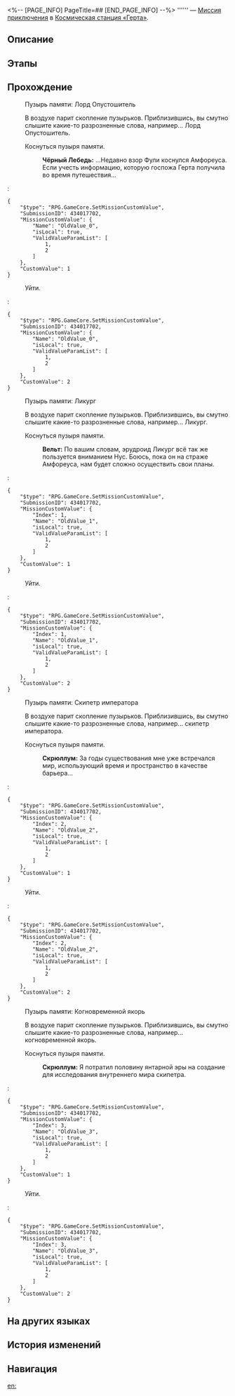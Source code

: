 <%-- [PAGE_INFO]
PageTitle=##
[END_PAGE_INFO] --%>
{{Дополнить|Диалоги.}}
{{Миссия Инфобокс
|id              = 4340177
|Название        = 
|Изображение     = Миссия .png
|Тип             = Миссия приключения
|Событие         = 
|Глава           = 
|Условия         = Завершена [[Миссия Освоения]] «[[О рассвет, озари конец мира]]»
|Персонажи       = Вельт; Первопроходец; Скрюллум; Чёрный Лебедь
|СтартЛокация    = [[Космическая станция «Герта»]] — [[Изолированная зона]]
|Мир             = Космическая станция «Герта»
|Предыдущая      = 
|Следующая       = 
|Награды         = 
}}
'''''' — [[Миссия приключения]] в [[Космическая станция «Герта»]].

==Описание==
{{Описание|<!--официальное описание из Перекрёстка судеб-->}}

==Этапы==


==Прохождение==
{{Дополнить}}

:{{Диалог|Разговор}} Пузырь памяти: Лорд Опустошитель
:{{tx}}
:В воздухе парит скопление пузырьков. Приблизившись, вы смутно слышите какие-то разрозненные слова, например... Лорд Опустошитель.
:{{Диалог|Стрелка}} Коснуться пузыря памяти.
::'''Чёрный Лебедь:''' ...Недавно взор Фули коснулся Амфореуса. Если учесть информацию, которую госпожа Герта получила во время путешествия...
::{{tx}}
:<pre>{
	"$type": "RPG.GameCore.SetMissionCustomValue",
	"SubmissionID": 434017702,
	"MissionCustomValue": {
		"Name": "OldValue_0",
		"isLocal": true,
		"ValidValueParamList": [
			1,
			2
		]
	},
	"CustomValue": 1
}</pre>
:{{Диалог|Выход}} Уйти.
:<pre>{
	"$type": "RPG.GameCore.SetMissionCustomValue",
	"SubmissionID": 434017702,
	"MissionCustomValue": {
		"Name": "OldValue_0",
		"isLocal": true,
		"ValidValueParamList": [
			1,
			2
		]
	},
	"CustomValue": 2
}</pre>

:{{Диалог|Разговор}} Пузырь памяти: Ликург
:{{tx}}
:В воздухе парит скопление пузырьков. Приблизившись, вы смутно слышите какие-то разрозненные слова, например... Ликург.
:{{Диалог|Стрелка}} Коснуться пузыря памяти.
::'''Вельт:''' По вашим словам, эрудроид Ликург всё так же пользуется вниманием Нус. Боюсь, пока он на страже Амфореуса, нам будет сложно осуществить свои планы.
::{{tx}}
:<pre>{
	"$type": "RPG.GameCore.SetMissionCustomValue",
	"SubmissionID": 434017702,
	"MissionCustomValue": {
		"Index": 1,
		"Name": "OldValue_1",
		"isLocal": true,
		"ValidValueParamList": [
			1,
			2
		]
	},
	"CustomValue": 1
}</pre>
:{{Диалог|Выход}} Уйти.
:<pre>{
	"$type": "RPG.GameCore.SetMissionCustomValue",
	"SubmissionID": 434017702,
	"MissionCustomValue": {
		"Index": 1,
		"Name": "OldValue_1",
		"isLocal": true,
		"ValidValueParamList": [
			1,
			2
		]
	},
	"CustomValue": 2
}</pre>

:{{Диалог|Разговор}} Пузырь памяти: Скипетр императора
:{{tx}}
:В воздухе парит скопление пузырьков. Приблизившись, вы смутно слышите какие-то разрозненные слова, например... скипетр императора.
:{{Диалог|Стрелка}} Коснуться пузыря памяти.
::'''Скрюллум:''' За годы существования мне уже встречался мир, использующий время и пространство в качестве барьера...
::{{tx}}
:<pre>{
	"$type": "RPG.GameCore.SetMissionCustomValue",
	"SubmissionID": 434017702,
	"MissionCustomValue": {
		"Index": 2,
		"Name": "OldValue_2",
		"isLocal": true,
		"ValidValueParamList": [
			1,
			2
		]
	},
	"CustomValue": 1
}</pre>
:{{Диалог|Выход}} Уйти.
:<pre>{
	"$type": "RPG.GameCore.SetMissionCustomValue",
	"SubmissionID": 434017702,
	"MissionCustomValue": {
		"Index": 2,
		"Name": "OldValue_2",
		"isLocal": true,
		"ValidValueParamList": [
			1,
			2
		]
	},
	"CustomValue": 2
}</pre>

:{{Диалог|Разговор}} Пузырь памяти: Когновременной якорь
:{{tx}}
:В воздухе парит скопление пузырьков. Приблизившись, вы смутно слышите какие-то разрозненные слова, например... когновременной якорь.
:{{Диалог|Стрелка}} Коснуться пузыря памяти.
::'''Скрюллум:''' Я потратил половину янтарной эры на создание {{Цвет|Ключевой|nobold=1|когновременного якоря}} для исследования внутреннего мира скипетра.
::{{tx}}
:<pre>{
	"$type": "RPG.GameCore.SetMissionCustomValue",
	"SubmissionID": 434017702,
	"MissionCustomValue": {
		"Index": 3,
		"Name": "OldValue_3",
		"isLocal": true,
		"ValidValueParamList": [
			1,
			2
		]
	},
	"CustomValue": 1
}</pre>
:{{Диалог|Выход}} Уйти.
:<pre>{
	"$type": "RPG.GameCore.SetMissionCustomValue",
	"SubmissionID": 434017702,
	"MissionCustomValue": {
		"Index": 3,
		"Name": "OldValue_3",
		"isLocal": true,
		"ValidValueParamList": [
			1,
			2
		]
	},
	"CustomValue": 2
}</pre>
{{Диалог Конец}}

==На других языках==
{{На других языках
|en   = 
|zhs  = 
|zht  = 
|ja   = 
|ko   = 
|es   = 
|fr   = 
|ru   = 
|th   = 
|vi   = 
|de   = 
|id   = 
|pt   = 
}}

==История изменений==
{{История изменений|3.5}}

==Навигация==
{{Миссия приключения Навбокс|Глава }}

[[en:]]
